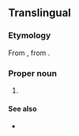 ==Translingual==
{{wikipedia}}

===Etymology===
From {{etyl|NL.|mul}}, from {{etyl|ar|mul}} {{term|ابو طيلون|sc=Arab|tr=’abū ṭīlūn}}.

===Proper noun===
{{head|mul|proper noun}}

# {{taxon|genus|tribe|Malveae|broadleaf flowering plants in the [[mallow]] family found in the [[torrid]] and [[temperate]] zones}}

====See also====
* {{specieslite}}